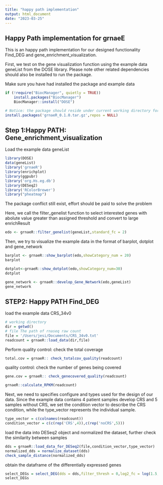 ```yaml
---
title: "happy path implementation"
output: html_document
date: "2023-03-25"
---
```


## Happy Path implementation for grnaeE
This is an happy path implementation for our designed functionality Find_DEG and gene_enrichment_visualization.


First, we test on the gene visualization function using the example data geneList from the DOSE library. Please note other related dependencies should
also be installed to run the package.


Make sure you have had installed the package and example data 


```r
if (!require("BiocManager", quietly = TRUE))
    install.packages("BiocManager")
    BiocManager::install("DOSE")

# Notice: the package should reside under current working directory for installation
install.packages('grnaeR_0.1.0.tar.gz',repos = NULL)
```



## Step 1:Happy PATH: Gene_enrichment_visualization 
Load the example data geneList
```r
library(DOSE)
data(geneList)
library('grnaeR')
library(enrichplot)
library(ggpubr)
library('org.Hs.eg.db')
library(DESeq2)
library('RColorBrewer')
library("pheatmap")
```
The package conflict still exist, effort should be paid to solve the problem



Here, we call the filter_genelist function to select interested genes with abolute value greater than assigned threshold and convert to large enrichResult
```r
edo <- grnaeR::filter_genelist(geneList,standard_fc = 2)
```

Then, we try to visualize the example data in the format of barplot, dotplot and gene_network 

```r
barplot <- grnaeR::show_barplot(edo,showCategory_num = 20)
barplot

```


```r
dotplot<-grnaeR::show_dotplot(edo,showCategory_num=30)
dotplot
```
```r
gene_network <- grnaeR::develop_Gene_Network(edo,geneList)
gene_network
```




## STEP2: Happy PATH Find_DEG
load the example data CRS_34v0 
```r
# working directory
dir = getwd()
# file The path of rnaseq raw count
file = '/Users/jesi/Documents/CRS_34v0.txt'
readcount = grnaeR::load_data(dir,file)
```

Perform quality control: check the total coverage 
```r
total.cov = grnaeR:: check_totalcov_quality(readcount)
```

quality control: check the number of genes being covered
```r
gene.cov = grnaeR:: check_genecovered_quality(readcount)
```

```r
grnaeR::calculate_RPKM(readcount)
```


Next, we need to specifies configure and types used for the design of our  data. Since the example data contains 4 patient samples develop CRS and 5 samples without CRS, we set the condition vector to describe the CRS condition, while the type_vector represents the individual sample.
```r
type_vector = c(colnames(readcount))
condition_vector = c(c(rep('CRS',4)),c(rep('noCRS',5)))
```

load the data into DESeq2 object and normalized the dataset, further check the similarity between samples
```r
dds = grnaeR::load_data_for_DESeq2(file,condition_vector,type_vector)
normalized_dds = normalize_dataset(dds)
check_sample_distance(normalized_dds)
```

obtain the dataframe of the differentially expressed genes
```r
select_DEGs = select_DEG(dds = dds,filter_thresh = 0,log2_fc = log(1.5,2), padjust = 0.05)
select_DEGs
```








